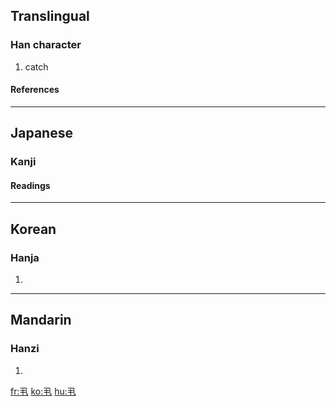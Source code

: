==Translingual==
===Han character===
{{Han char|rad=丨|as=03|sn=4|four=1751<sub>0</sub>|canj=弓手 (NQ)}}
# catch
====References====
{{Han ref|kx=0079.060|dkj=00074|hdz=10051.070|uh=4E2E|ud=20014|bh=C950|bd=51536}}
----

==Japanese==
===Kanji===
{{ja-kanji|grade=|rs=丨03}}
====Readings====
{{ja-readings|on=[[けき]] (keki), [[きゃく]] (kyaku)|kun=[[もつ]] (motsu), [[とる]] (toru)}}
----
==Korean==
===Hanja===
{{ko-hanja|hangeul=극|rv=geuk|mr=kŭk}}
# {{defn|Korean}}
----
==Mandarin==
===Hanzi===
{{cmn-hanzi|pin=guàn (guan4), jǐ (ji3)|wg=kuan<sup>4</sup>, chi<sup>3</sup>|y=}}
# {{defn|Mandarin}}

[[fr:丮]]
[[ko:丮]]
[[hu:丮]]